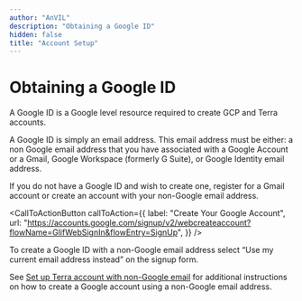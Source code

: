 ```yaml
---
author: "AnVIL"
description: "Obtaining a Google ID"
hidden: false
title: "Account Setup"
---
```


# Obtaining a Google ID

A Google ID is a Google level resource required to create GCP and Terra accounts.

A Google ID is simply an email address. This email address must be either: a non Google email address that you have associated with a Google Account or a Gmail, Google Workspace (formerly G Suite), or Google Identity email address.

If you do not have a Google ID and wish to create one, register for a Gmail account or create an account with your non-Google email address.

<CallToActionButton
  callToAction={{
    label: "Create Your Google Account",
    url: "https://accounts.google.com/signup/v2/webcreateaccount?flowName=GlifWebSignIn&flowEntry=SignUp",
  }}
/>

<Alert severity="warning">
  To create a Google ID with a non-Google email address select “Use my current
  email address instead” on the signup form.
</Alert>

See [Set up Terra account with non-Google email](https://support.terra.bio/hc/en-us/articles/360029186611-Setting-up-a-Google-account-with-a-non-Google-email) for additional instructions on how to create a Google account using a non-Google email address.

